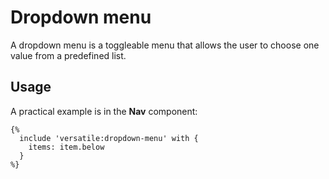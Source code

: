 # Dropdown menu

A dropdown menu is a toggleable menu that allows the user to choose one value from a predefined list.

## Usage

A practical example is in the **Nav** component:

```twig
{%
  include 'versatile:dropdown-menu' with {
    items: item.below
  }
%}
```
